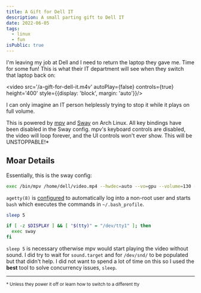 ```yaml
---
title: A Gift for Dell IT
description: A small parting gift to Dell IT
date: 2022-06-05
tags:
  - linux
  - fun
isPublic: true
---
```


I'm leaving my job at Dell and I need to return the laptop they gave me. Time for some fun! This is what their IT
department will see when they switch that laptop back on:

<video src='/a-gift-for-dell-it.m4v' autoPlay={false} controls={true} height='400'
       style={{display: 'block', margin: 'auto'}}/>

I can only imagine an IT person helplessly trying to stop it while it plays on full volume.

This is powered by [mpv](https://mpv.io/) and [Sway](https://mpv.io/) on Arch Linux. All key bindings have been disabled
in the Sway config. mpv's keyboard controls are disabled, the video will loop forever, and the UI controls won't ever
show. This will be UNSTOPPABLE!*

## Moar Details

Essentially, this is the sway config:

```bash
exec /bin/mpv /home/dell/video.mp4 --hwdec=auto --vo=gpu --volume=130 --loop --no-input-default-bindings --script--opts=osc-visibility=never --fullscreen
```

`agetty(8)` is [configured](https://wiki.archlinux.org/title/Getty#Automatic_login_to_virtual_console) to automatically
log into a non-root user and starts `bash` which executes the commands in `~/.bash_profile`.

```bash
sleep 5

if [ -z $DISPLAY ] && [ "$(tty)" = "/dev/tty1" ]; then
  exec sway
fi
```

`sleep 5` is necessary otherwise mpv would start playing the video without sound. I did try to wait for `sound.target`
and for `/dev/snd/` to be populated but that didn't help. I did not want to spend a lot of time on this so I used the
__best__ tool to solve concurrency issues, `sleep`.

---

<small>
  * Unless they power it off or learn how to switch to a different tty
</small>
